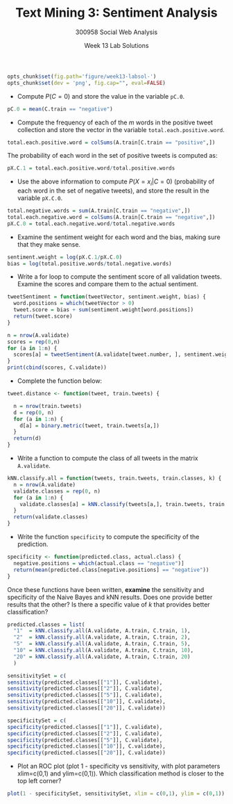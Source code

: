% Text Mining 3: Sentiment Analysis
% 300958 Social Web Analysis 
% Week 13 Lab Solutions


```r
opts_chunk$set(fig.path='figure/week13-labsol-')
opts_chunk$set(dev = 'png', fig.cap="", eval=FALSE)
```


- Compute $P(C = 0)$ and store the value in the variable `pC.0`.

```r
pC.0 = mean(C.train == "negative")
```

- Compute the frequency of each of the $m$ words in the positive tweet
collection and store the vector in the variable
`total.each.positive.word`.

```r
total.each.positive.word = colSums(A.train[C.train == "positive",])
```


The probability of each word in the set of positive tweets is computed as:
```r
pX.C.1 = total.each.positive.word/total.positive.words
```

- Use the above information to compute $P(X = x_i\vert C = 0)$
(probability of each word in the set of negative tweets), and store
the result in the variable `pX.C.0`.

```r
total.negative.words = sum(A.train[C.train == "negative",])
total.each.negative.word = colSums(A.train[C.train == "negative",])
pX.C.0 = total.each.negative.word/total.negative.words
```

- Examine the sentiment weight for each word and the bias, making sure that they make sense.

```r
sentiment.weight = log(pX.C.1/pX.C.0)
bias = log(total.positive.words/total.negative.words)
```

- Write a for loop to compute the sentiment score of all validation
  tweets. Examine the scores and compare them to the actual sentiment.

```r
tweetSentiment = function(tweetVector, sentiment.weight, bias) {
  word.positions = which(tweetVector > 0)
  tweet.score = bias + sum(sentiment.weight[word.positions])
  return(tweet.score)
}

n = nrow(A.validate)
scores = rep(0,n)
for (a in 1:n) {
  scores[a] = tweetSentiment(A.validate[tweet.number, ], sentiment.weight, bias)
}
print(cbind(scores, C.validate))
```


- Complete the function below:

```r
tweet.distance <- function(tweet, train.tweets) {

  n = nrow(train.tweets)
  d = rep(0, n)
  for (a in 1:n) {
    d[a] = binary.metric(tweet, train.tweets[a,])
  }
  return(d)
}
```


- Write a function to compute the class of all tweets in the matrix `A.validate`.

```r
kNN.classify.all = function(tweets, train.tweets, train.classes, k) {
  n = nrow(A.validate)
  validate.classes = rep(0, n)
  for (a in 1:n) {
    validate.classes[a] = kNN.classify(tweets[a,], train.tweets, train.classes, k)
  }
  return(validate.classes)
}
```


- Write the function `specificity` to compute the specificity of the prediction.

```r
specificity <- function(predicted.class, actual.class) {
  negative.positions = which(actual.class == "negative")]
  return(mean(predicted.class[negative.positions] == "negative"))
}
```


Once these functions have been written, **examine** the sensitivity and
specificity of the Naive Bayes and kNN results. Does one provide
better results that the other?  Is there a specific value of $k$ that
provides better classification?

```r
predicted.classes = list(
  "1"  = kNN.classify.all(A.validate, A.train, C.train, 1),
  "2"  = kNN.classify.all(A.validate, A.train, C.train, 2),
  "5"  = kNN.classify.all(A.validate, A.train, C.train, 5),
  "10" = kNN.classify.all(A.validate, A.train, C.train, 10),
  "20" = kNN.classify.all(A.validate, A.train, C.train, 20)
  )

sensitivitySet = c(
sensitivity(predicted.classes[["1"]], C.validate),
sensitivity(predicted.classes[["2"]], C.validate),
sensitivity(predicted.classes[["5"]], C.validate),
sensitivity(predicted.classes[["10"]], C.validate),
sensitivity(predicted.classes[["20"]], C.validate))

specificitySet = c(
specificity(predicted.classes[["1"]], C.validate),
specificity(predicted.classes[["2"]], C.validate),
specificity(predicted.classes[["5"]], C.validate),
specificity(predicted.classes[["10"]], C.validate),
specificity(predicted.classes[["20"]], C.validate))
```

- Plot an ROC plot (plot 1 - specificity vs sensitivity, with plot
parameters xlim=c(0,1) and ylim=c(0,1)). Which classification
method is closer to the top left corner?

```r
plot(1 - specificitySet, sensitivitySet, xlim = c(0,1), ylim = c(0,1))
```

